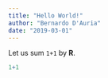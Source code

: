 ```yaml
---
title: "Hello World!"
author: "Bernardo D'Auria"
date: "2019-03-01"
---
```

Let us sum `1+1` by **R**.

```r
1+1
```
